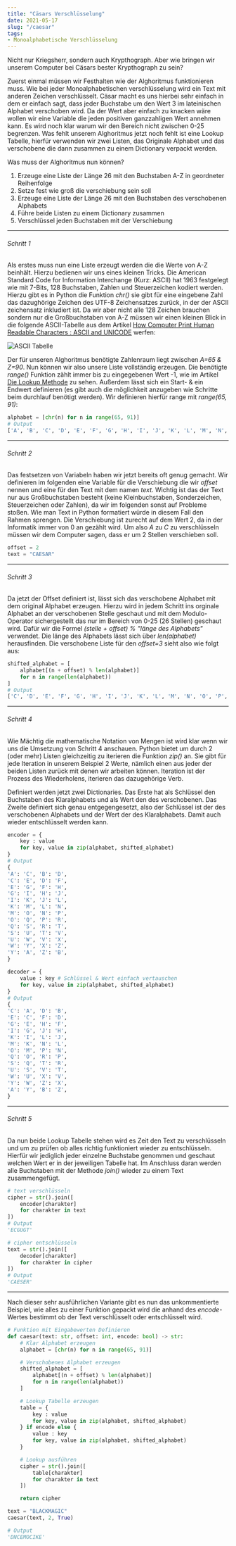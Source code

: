 ```yaml
---
title: "Cäsars Verschlüsselung"
date: 2021-05-17
slug: "/caesar"
tags:
- Monoalphabetische Verschlüsselung
---
```


Nicht nur Kriegsherr, sondern auch Krypthograph. Aber wie bringen wir unserem Computer bei Cäsars bester Krypthograph zu sein? 

Zuerst einmal müssen wir Festhalten wie der Alghoritmus funktionieren muss. Wie bei jeder Monoalphabetischen verschlüsselung wird ein Text mit anderen Zeichen verschlüsselt. Cäsar macht es uns hierbei sehr einfach in dem er einfach sagt, dass jeder Buchstabe um den Wert 3 im lateinischen Alphabet verschoben wird. Da der Wert aber einfach zu knacken wäre wollen wir eine Variable die jeden positiven ganzzahligen Wert annehmen kann. Es wird noch klar warum wir den Bereich nicht zwischen 0-25 begrenzen. Was fehlt unserem Alghoritmus jetzt noch fehlt ist eine Lookup Tabelle, hierfür verwenden wir zwei Listen, das Originale Alphabet und das verschobene die dann zusammen zu einem Dictionary verpackt werden.

Was muss der Alghoritmus nun können?
1. Erzeuge eine Liste der Länge 26 mit den Buchstaben A-Z in geordneter Reihenfolge
2. Setze fest wie groß die verschiebung sein soll
3. Erzeuge eine Liste der Länge 26 mit den Buchstaben des verschobenen Alphabets
4. Führe beide Listen zu einem Dictionary zusammen
5. Verschlüssel jeden Buchstaben mit der Verschiebung

***
###### Schritt 1
Als erstes muss nun eine Liste erzeugt werden die die Werte von A-Z beinhält. Hierzu bedienen wir uns eines kleinen Tricks. Die American Standard Code for Information Interchange (Kurz: ASCII) hat 1963 festgelegt wie mit 7-Bits, 128 Buchstaben, Zahlen und Steuerzeichen kodiert werden. Hierzu gibt es in Python die Funktion *chr()* sie gibt für eine eingebene Zahl das dazughörige Zeichen des UTF-8 Zeichensatzes zurück, in der der ASCII zeichensatz inkludiert ist. Da wir aber nicht alle 128 Zeichen brauchen sondern nur die Großbuchstaben von A-Z müssen wir einen kleinen Blick in die folgende ASCII-Tabelle aus dem Artikel [How Computer Print Human Readable Characters : ASCII and UNICODE](https://medium.com/@mittaltanya1999/ascii-and-unicode-9627fdcfabd6) werfen:

![ASCII Tabelle](./ascii-table.jpeg)

Der für unseren Alghoritmus benötigte Zahlenraum liegt zwischen *A=65 & Z=90*. Nun können wir also unsere Liste vollständig erzeugen. Die benötigte *range()* Funktion zählt immer bis zu eingegebenen Wert -1, wie im Artikel [Die Lookup Methode](https://krypticstorys.gatsbyjs.io/lookup) zu sehen. Außerdem lässt sich ein Start- & ein Endwert definieren (es gibt auch die möglichkeit anzugeben wie Schritte beim durchlauf benötigt werden). Wir definieren hierfür range mit *range(65, 91)*:

```python
alphabet = [chr(n) for n in range(65, 91)]
# Output
['A', 'B', 'C', 'D', 'E', 'F', 'G', 'H', 'I', 'J', 'K', 'L', 'M', 'N', 'O', 'P', 'Q', 'R', 'S', 'T', 'U', 'V', 'W', 'X', 'Y', 'Z']
```
***
###### Schritt 2
Das festsetzen von Variabeln haben wir jetzt bereits oft genug gemacht. Wir definieren im folgenden eine Variable für die Verschiebung die wir *offset* nennen und eine für den Text mit dem namen *text*. Wichtig ist das der Text nur aus Großbuchstaben besteht (keine Kleinbuchstaben, Sonderzeichen, Steuerzeichen oder Zahlen), da wir im folgenden sonst auf Probleme stoßen. Wie man Text in Python formatiert würde in diesem Fall den Rahmen sprengen. Die Verschiebung ist zurecht auf dem Wert 2, da in der Informatik immer von 0 an gezählt wird. Um also *A* zu *C* zu verschlüsseln müssen wir dem Computer sagen, dass er um 2 Stellen verschieben soll.

```python
offset = 2
text = "CAESAR"
``` 
***
###### Schritt 3
Da jetzt der Offset definiert ist, lässt sich das verschobene Alphabet mit dem original Alphabet erzeugen. Hierzu wird in jedem Schritt ins orginale Alphabet an der verschobenen Stelle geschaut und mit dem Modulo-Operator sichergestellt das nur im Bereich von 0-25 (26 Stellen) geschaut wird. Dafür wir die Formel *(stelle + offset) % "länge des Alphabets"* verwendet. Die länge des Alphabets lässt sich über *len(alphabet)* herausfinden. Die verschobene Liste für den *offset=3* sieht also wie folgt aus:

```python
shifted_alphabet = [
	alphabet[(n + offset) % len(alphabet)]
	for n in range(len(alphabet))
]
# Output
['C', 'D', 'E', 'F', 'G', 'H', 'I', 'J', 'K', 'L', 'M', 'N', 'O', 'P', 'Q', 'R', 'S', 'T', 'U', 'V', 'W', 'X', 'Y', 'Z', 'A', 'B']
``` 
***
###### Schritt 4
Wie Mächtig die mathematische Notation von Mengen ist wird klar wenn wir uns die Umsetzung von Schritt 4 anschauen. Python bietet um durch 2 (oder mehr) Listen gleichzeitig zu iterieren die Funktion *zip()* an. Sie gibt für jede Iteration in unserem Beispiel 2 Werte, nämlich einen aus jeder der beiden Listen zurück mit denen wir arbeiten können. Iteration ist der Prozess des Wiederholens, iterieren das dazugehörige Verb.

Definiert werden jetzt zwei Dictionaries. Das Erste hat als Schlüssel den Buchstaben des Klaralphabets und als Wert den des verschobenen. Das Zweite definiert sich genau entgegengesetzt, also der Schlüssel ist der des verschobenen Alphabets und der Wert der des Klaralphabets. Damit auch wieder entschlüsselt werden kann.

```python
encoder = {
	key : value
	for key, value in zip(alphabet, shifted_alphabet)
}
# Output
{
'A': 'C', 'B': 'D',
'C': 'E', 'D': 'F',
'E': 'G', 'F': 'H',
'G': 'I', 'H': 'J',
'I': 'K', 'J': 'L',
'K': 'M', 'L': 'N',
'M': 'O', 'N': 'P',
'O': 'Q', 'P': 'R',
'Q': 'S', 'R': 'T',
'S': 'U', 'T': 'V',
'U': 'W', 'V': 'X',
'W': 'Y', 'X': 'Z',
'Y': 'A', 'Z': 'B',
}

decoder = {
	value : key # Schlüssel & Wert einfach vertauschen
	for key, value in zip(alphabet, shifted_alphabet)
}
# Output
{
'C': 'A', 'D': 'B',
'E': 'C', 'F': 'D',
'G': 'E', 'H': 'F',
'I': 'G', 'J': 'H',
'K': 'I', 'L': 'J',
'M': 'K', 'N': 'L',
'O': 'M', 'P': 'N',
'Q': 'O', 'R': 'P',
'S': 'Q', 'T': 'R',
'U': 'S', 'V': 'T',
'W': 'U', 'X': 'V',
'Y': 'W', 'Z': 'X',
'A': 'Y', 'B': 'Z',
}
```
***
###### Schritt 5
Da nun beide Lookup Tabelle stehen wird es Zeit den Text zu verschlüsseln und um zu prüfen ob alles richtig funktioniert wieder zu entschlüsseln. Hierfür wir jediglich jeder einzelne Buchstabe genommen und geschaut welchen Wert er in der jeweiligen Tabelle hat. Im Anschluss daran werden alle Buchstaben mit der Methode *join()* wieder zu einem Text zusammengefügt.

```python
# text verschlüsseln
cipher = str().join([
	encoder[charakter]
	for charakter in text
])
# Output
'ECGUGT'

# cipher entschlüsseln
text = str().join([
	decoder[charakter]
	for charakter in cipher
])
# Output
'CAESER'
```
***
Nach dieser sehr ausführlichen Variante gibt es nun das unkommentierte Beispiel, wie alles zu einer Funktion gepackt wird die anhand des *encode*-Wertes bestimmt ob der Text verschlüsselt oder entschlüsselt wird.
```python
# Funktion mit Eingabewerten Definieren
def caesar(text: str, offset: int, encode: bool) -> str:
	# Klar Alphabet erzeugen 
	alphabet = [chr(n) for n in range(65, 91)]

	# Verschobenes Alphabet erzeugen
	shifted_alphabet = [
		alphabet[(n + offset) % len(alphabet)]
		for n in range(len(alphabet))
	]

	# Lookup Tabelle erzeugen
	table = {
		key : value
		for key, value in zip(alphabet, shifted_alphabet)
	} if encode else {
		value : key 
		for key, value in zip(alphabet, shifted_alphabet)
	}

	# Lookup ausführen
	cipher = str().join([
		table[charakter]
		for charakter in text
	])

	return cipher

text = "BLACKMAGIC"
caesar(text, 2, True)

# Output
'DNCEMOCIKE'

``` 
